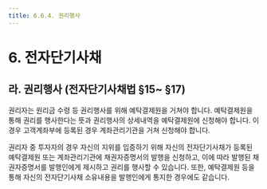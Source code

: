 ```yaml
---
title: 6.6.4. 권리행사
---
```

# 6. 전자단기사채
## 라. 권리행사 (전자단기사채법 §15~ §17)

권리자는 원리금 수령 등 권리행사를 위해 예탁결제원을 거쳐야 합니다. 예탁결제원을 통해 권리를 행사한다는 뜻과 권리행사의 상세내역을 예탁결제원에 신청해야 합니다. 이 경우 고객계좌부에 등록된 경우 계좌관리기관을 거쳐 신청해야 합니다. 

권리자 중 투자자의 경우 자신의 지위를 입증하기 위해 자신의 전자단기사채가 등록된 예탁결제원 또는 계좌관리기관에 채권자증명서의 발행을 신청하고, 이에 따라 발행된 채권자증명서를 발행인에게 제시하고 권리를 행사할 수 있습니다. 또한, 예탁결제원 등을 통해 자신의 전자단기사채 소유내용을 발행인에게 통지한 경우에도 같습니다.

